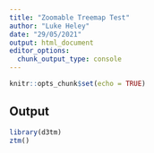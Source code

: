 ```yaml
---
title: "Zoomable Treemap Test"
author: "Luke Heley"
date: "29/05/2021"
output: html_document
editor_options: 
  chunk_output_type: console
---
```


```r
knitr::opts_chunk$set(echo = TRUE)

```

## Output

```r
library(d3tm)
ztm()
```


```js
```
